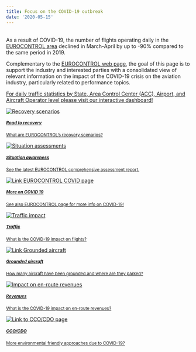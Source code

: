 ```yaml
---
title: Focus on the COVID-19 outbreak
date: '2020-05-15'
---
```

<div class="container">
<div class="row align-items-start">
<div class="col-sm-6">
<br>
As a result of COVID-19, the number of flights operating daily in the [EUROCONTROL area ][ectlmemb] declined in March-April by up to -90% compared to the same period in 2019. 

Complementary to the [EUROCONTROL web page][ectlweb], the goal of this page is to support the industry and interested parties with a consolidated view of relevant information on the impact of the COVID-19 crisis on the aviation industry, particularly related to performance topics. 

<a href="https://www.eurocontrol.int/Economics/DailyTrafficVariation-States.html" class="btn btn-danger" role="button"><i class='fas fa-xs fa-exclamation-triangle'></i> For daily traffic statistics by State, Area Control Center (ACC), Airport, and Aircraft Operator level please visit our interactive dashboard!</a>
</div>
<div class="col-sm-6">
<div class="container">
<div class="row">
<div class="card-deck">
<div class="card"><a href="https://www.eurocontrol.int/covid19#traffic-scenarios" target="_blank">
<img class="card-img-top" src="/images/covid/ectl_covid_recov.jpg" alt="Recovery scenarios">
<div class="card-body"><small><h5 class="card-title">Road to recovery</h5><p class="card-text">What are EUROCONTROL's recovery scenarios?</p><i class='fas fa-xs fa-external-link-alt'></i></small></a>
</div>
</div>
<div class="card"><a href="https://www.eurocontrol.int/publication/eurocontrol-comprehensive-assessment-covid-19s-impact-european-air-traffic" target="_blank">
<img class="card-img-top" src="/images/covid/ectl_react.jpg" alt="Situation assessments">
<div class="card-body"><small><h5 class="card-title">Situation awareness</h5><p class="card-text">See the latest EUROCONTROL comprehensive assessment report.</p><i class='fas fa-xs fa-external-link-alt'></i></small></a>
</div>
</div>
<div class="card"><a href="https://www.eurocontrol.int/covid19" target="_blank">
<img class="card-img-top" src="/images/covid/ectl_covid.jpg" alt="Link EUROCONTROL COVID page">
<div class="card-body"><small><h5 class="card-title">More on COVID 19</h5><p class="card-text">See also EUROCONTROL page for more info on COVID-19!</p><i class='fas fa-xs fa-external-link-alt'></i></small></a>
</div>
</div>
</div>
</div>
</div>
</div>
</div>

<div class="container">
<div class="row">
<div class="card-deck">
<div class="card"><a href="/covid/covid_traffic/">
<img class="card-img-top" src="/images/covid/covid_icon.JPG" alt="Traffic impact">
<div class="card-body"><small><h5 class="card-title">Traffic</h5><p class="card-text">What is the COVID-19 impact on flights?</p></small></a>
</div>
</div>
<div class="card"><a href="/covid/acft_ground/">
<img class="card-img-top" src="/images/covid/ectl_acft_park.jpg" alt="Link Grounded aircraft">
<div class="card-body"><small><h5 class="card-title">Grounded aircraft</h5><p class="card-text">How many aircraft have been grounded and where are they parked?</p></small></a>
</div>
</div>
<div class="card"><a href="/covid/covid_ert_rev/">
<img class="card-img-top" src="/images/covid/eco_rev.jpg" alt="Impact on en-route revenues">
<div class="card-body"><small><h5 class="card-title">Revenues</h5><p class="card-text">What is the COVID-19 impact on en-route revenues?</p></small></a>
</div>
</div>
<div class="card"><a href="/covid/covid_vfe/">
<img class="card-img-top" src="/images/covid/cdo_icon.jpg" alt="Link to CCO/CDO page">
<div class="card-body"><small><h5 class="card-title">CCO/CDO</h5><p class="card-text">More environmental friendly approaches due to COVID-19?</p></small></a>
</div>
</div>
</div>

[ectl_daily]: https://www.eurocontrol.int/Economics/DailyTrafficVariation "Daily traffic updates"
[ectlweb]: https://www.eurocontrol.int/ "EUROCONTROL web page"
[ectlmemb]: https://www.eurocontrol.int/about-us#member-states "EUROCONTROL Member States"

<style type="text/css">
.img-responsive {
    margin: 0 auto;
    max-width: 75%
}

.resp-container {
    position: relative;
    overflow: hidden;
    padding-top: 50.0%;
}

.resp-iframe {
    position: absolute;
    top: 0;
    left: 0;
    width: 100%;
    height: 110%;
    border: 0;
}
</style>
